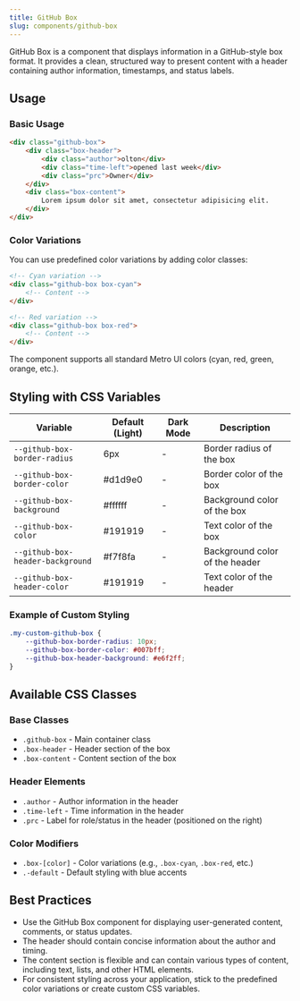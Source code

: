 ```yaml
---
title: GitHub Box
slug: components/github-box
---
```



GitHub Box is a component that displays information in a GitHub-style box format. It provides a clean, structured way to present content with a header containing author information, timestamps, and status labels.

## Usage

### Basic Usage

```html
<div class="github-box">
    <div class="box-header">
        <div class="author">olton</div>
        <div class="time-left">opened last week</div>
        <div class="prc">Owner</div>
    </div>
    <div class="box-content">
        Lorem ipsum dolor sit amet, consectetur adipisicing elit.
    </div>
</div>
```

### Color Variations

You can use predefined color variations by adding color classes:

```html
<!-- Cyan variation -->
<div class="github-box box-cyan">
    <!-- Content -->
</div>

<!-- Red variation -->
<div class="github-box box-red">
    <!-- Content -->
</div>
```

The component supports all standard Metro UI colors (cyan, red, green, orange, etc.).

## Styling with CSS Variables

| Variable | Default (Light) | Dark Mode | Description |
| -------- | --------------- | --------- | ----------- |
| `--github-box-border-radius` | 6px | - | Border radius of the box |
| `--github-box-border-color` | #d1d9e0 | - | Border color of the box |
| `--github-box-background` | #ffffff | - | Background color of the box |
| `--github-box-color` | #191919 | - | Text color of the box |
| `--github-box-header-background` | #f7f8fa | - | Background color of the header |
| `--github-box-header-color` | #191919 | - | Text color of the header |

### Example of Custom Styling

```css
.my-custom-github-box {
    --github-box-border-radius: 10px;
    --github-box-border-color: #007bff;
    --github-box-header-background: #e6f2ff;
}
```

## Available CSS Classes

### Base Classes
- `.github-box` - Main container class
- `.box-header` - Header section of the box
- `.box-content` - Content section of the box

### Header Elements
- `.author` - Author information in the header
- `.time-left` - Time information in the header
- `.prc` - Label for role/status in the header (positioned on the right)

### Color Modifiers
- `.box-[color]` - Color variations (e.g., `.box-cyan`, `.box-red`, etc.)
- `.-default` - Default styling with blue accents

## Best Practices

- Use the GitHub Box component for displaying user-generated content, comments, or status updates.
- The header should contain concise information about the author and timing.
- The content section is flexible and can contain various types of content, including text, lists, and other HTML elements.
- For consistent styling across your application, stick to the predefined color variations or create custom CSS variables.